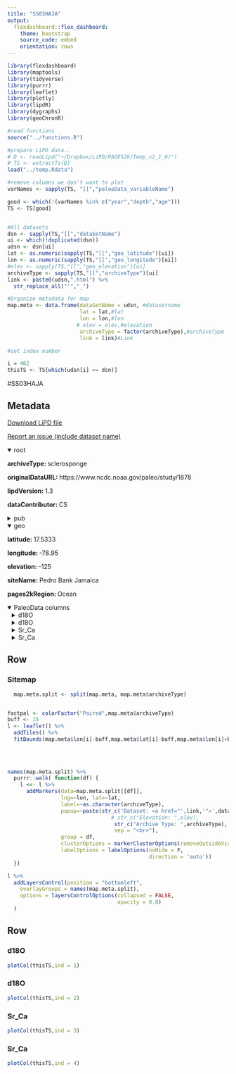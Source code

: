```yaml
---
title: "SS03HAJA"
output: 
  flexdashboard::flex_dashboard:
    theme: bootstrap
    source_code: embed
    orientation: rows
---
```


```r
library(flexdashboard)
library(maptools)
library(tidyverse)
library(purrr)
library(leaflet)
library(plotly)
library(lipdR)
library(dygraphs)
library(geoChronR)

#read functions
source("../functions.R")

#prepare LiPD data..
# D <- readLipd("~/Dropbox/LiPD/PAGES2k/Temp_v2_1_0/")
# TS <- extractTs(D)
load("../temp.Rdata")

#remove columns we don't want to plot
varNames <- sapply(TS, "[[","paleoData_variableName")

good <- which(!(varNames %in% c("year","depth","age")))
TS <- TS[good]


#All datasets
dsn <- sapply(TS,"[[","dataSetName")
ui <- which(!duplicated(dsn))
udsn <- dsn[ui]
lat <- as.numeric(sapply(TS,"[[","geo_latitude")[ui])
lon <- as.numeric(sapply(TS,"[[","geo_longitude")[ui])
#elev <- sapply(TS,"[[","geo_elevation")[ui]
archiveType <- sapply(TS,"[[","archiveType")[ui]
link <- paste0(udsn,".html") %>% 
  str_replace_all("'","_")

#Organize metadata for map
map.meta <- data.frame(dataSetName = udsn, #datasetname
                       lat = lat,#lat
                       lon = lon,#lon
                      # elev = elev,#elevation
                       archiveType = factor(archiveType),#archiveType
                       link = link)#Link

#set index number

i = 462
thisTS <- TS[which(udsn[i] == dsn)]
```
#SS03HAJA

Metadata {.sidebar}
-------------------------------------
[Download LiPD file](SS03HAJA.lpd)
            

[Report an issue (include dataset name)](https://github.com/nickmckay/LiPDverse/issues)

<details open style="margin-left: 0px">
<summary>root</summary>
<p style="margin-left: 0px"><strong>archiveType: </strong>sclerosponge
<p style="margin-left: 0px"><strong>originalDataURL: </strong>https://www.ncdc.noaa.gov/paleo/study/1878
<p style="margin-left: 0px"><strong>lipdVersion: </strong>1.3
<p style="margin-left: 0px"><strong>dataContributor: </strong>CS
</details>
<details>
<summary>pub</summary>
<details style="margin-left: 10px">
<summary>pub1</summary>
<p style="margin-left: 10px"><strong>author: </strong>Haase-Schramm, Alexandra , Bohm, Florian , Eisenhauer, Anton , Dullo, Wolf-Christian , Joachimski, Michael M. , Hansen, Bent , Reitner, Joachim
<p style="margin-left: 10px"><strong>citeKey: </strong>haase2003sr
<p style="margin-left: 10px"><strong>journal: </strong>Paleoceanography
<p style="margin-left: 10px"><strong>volume: </strong>18
<p style="margin-left: 10px"><strong>pages: </strong>n/a-n/a
<p style="margin-left: 10px"><strong>pubYear: </strong>2003
<p style="margin-left: 10px"><strong>title: </strong>Sr/Ca ratios and oxygen isotopes from sclerosponges: Temperature history of the Caribbean mixed layer and thermocline during the Little Ice Age
<p style="margin-left: 10px"><strong>DOI: </strong>10.1029/2002PA000830
</details>
<details style="margin-left: 10px">
<summary>pub2</summary>
<p style="margin-left: 10px"><strong>author: </strong>Haase-Schramm, A.
<p style="margin-left: 10px"><strong>title: </strong>Ocean2kHR-AtlanticPedroBankHaaseSchramm2003
</details>
<details style="margin-left: 10px">
<summary>pub3</summary>
<p style="margin-left: 10px"><strong>author: </strong>Haase-Schramm, A.
<p style="margin-left: 10px"><strong>citeKey: </strong>haase2003ocean2khrDataCitation
<p style="margin-left: 10px"><strong>title: </strong>Ocean2kHR-AtlanticPedroBankHaaseSchramm2003
</details>
</details>
<details open style="margin-left: 0px">
<summary>geo</summary>
<p style="margin-left: 0px"><strong>latitude: </strong>17.5333
<p style="margin-left: 0px"><strong>longitude: </strong>-78.95
<p style="margin-left: 0px"><strong>elevation: </strong>-125
<p style="margin-left: 0px"><strong>siteName: </strong>Pedro Bank Jamaica
<p style="margin-left: 0px"><strong>pages2kRegion: </strong>Ocean
</details>
<details open>
<summary>PaleoData columns</summary>
<details style="margin-left: 10px">
<summary>d18O</summary>
<p style="margin-left: 10px"><strong>TSid: </strong>Ocean2kHR_126
<p style="margin-left: 10px"><strong>variableName: </strong>d18O
<p style="margin-left: 10px"><strong>units: </strong>permil
<p style="margin-left: 10px"><strong>description: </strong>d18O of carbonate
<p style="margin-left: 10px"><strong>useInGlobalTemperatureAnalysis: </strong>TRUE
<details>
<summary>interpretation</summary>
<details style="margin-left: 20px">
<summary>1</summary>
<p style="margin-left: 20px"><strong>basis: </strong>We conclude that, together with variations in seawater d18O, the pH effect on d18O of carbonates can obscure the temperature signal in the sponge d18O record sufficiently to explain the divergent trends of the Sr/Ca and the oxygen isotope records. These results indicate that for temperature reconstructions using C. nicholsoni skeletons, Sr/Ca is a more robust proxy than d18O.
<p style="margin-left: 20px"><strong>interpDirection: </strong>decrease
<p style="margin-left: 20px"><strong>scope: </strong>climate
<p style="margin-left: 20px"><strong>seasonality: </strong>-12 -11 -10 -9 -8 1 2 3 4 5 6 7
<p style="margin-left: 20px"><strong>variable: </strong>temperature and salinity
<p style="margin-left: 20px"><strong>variableDetail: </strong>20 mbsl
</details>
<details style="margin-left: 20px">
<summary>2</summary>
<p style="margin-left: 20px"><strong>basis: </strong>Temperature equation of Bohm et al. [2000].
<p style="margin-left: 20px"><strong>direction: </strong>decrease
<p style="margin-left: 20px"><strong>equilibriumEvidence: </strong>The observation that sponges precipitate aragonite in chemical and isotopic equilibrium indicates that the composition of the precipitating fluid is hardly influenced by the sponge metabolism. Thus pH changes in the ambient seawater may be directly monitored by the d18O record of the sponge aragonite. This hypothesis is supported by the boron isotopic composition of sponge skeletons, which indicates mineralization under seawater pH conditions [Bo�hm et al., 2000b].
<p style="margin-left: 20px"><strong>inferredMaterial: </strong>seawater
<p style="margin-left: 20px"><strong>integrationTime: </strong>2to6
<p style="margin-left: 20px"><strong>integrationTimeBasis: </strong>For U-Th analysis, 0.3 to 1g of sponge material was drilled along visible growth layers. The sample size was chosen so that the width and depth of the sampling groove was equivalent to a period of about 20 years, given a growth rate on the order of 0.2 mm/a. 11 samples were anayzed for U-Th. The external reproducibility of the U/Th dating results was determined as about �20 years (2sem) by five replicate analyses of sample Ce96-40 and confirmed by analysis of three closely spaced sample pairs (Ce96-45/51, Ce96-170/172, Ce96-123/40). For one sample pair (Ce96-184/186) U/Th ages could not be confirmed within external reproducibility. As the age data of this specimen deviate significantly from a linear growth curve, we fitted a third order polynomial to the U/Th ages.
<p style="margin-left: 20px"><strong>integrationTimeUncertainty: </strong>1-92 years
<p style="margin-left: 20px"><strong>integrationTimeUncertaintyType: </strong>U-Th dating uncertainty
<p style="margin-left: 20px"><strong>integrationTimeUnits: </strong>year
<p style="margin-left: 20px"><strong>mathematicalRelation: </strong>linear
<p style="margin-left: 20px"><strong>rank: </strong>1
<p style="margin-left: 20px"><strong>scope: </strong>isotope
<p style="margin-left: 20px"><strong>variable: </strong>Temperature_water
</details>
<details style="margin-left: 20px">
<summary>3</summary>
<p style="margin-left: 20px"><strong>basis: </strong>The d18Owater salinity relation in the Caribbean is on the order of 0.2 to 0.3%/psu [Ru�hlemann et al., 1999; Watanabe et al., 2001].
<p style="margin-left: 20px"><strong>equilibriumEvidence: </strong>The observation that sponges precipitate aragonite in chemical and isotopic equilibrium indicates that the composition of the precipitating fluid is hardly influenced by the sponge metabolism. Thus pH changes in the ambient seawater may be directly monitored by the d18O record of the sponge aragonite. This hypothesis is supported by the boron isotopic composition of sponge skeletons, which indicates mineralization under seawater pH conditions [Bo�hm et al., 2000b].
<p style="margin-left: 20px"><strong>inferredMaterial: </strong>seawater
<p style="margin-left: 20px"><strong>integrationTime: </strong>6-Feb
<p style="margin-left: 20px"><strong>integrationTimeBasis: </strong>For U-Th analysis, 0.3 to 1g of sponge material was drilled along visible growth layers. The sample size was chosen so that the width and depth of the sampling groove was equivalent to a period of about 20 years, given a growth rate on the order of 0.2 mm/a. 11 samples were anayzed for U-Th. The external reproducibility of the U/Th dating results was determined as about �20 years (2sem) by five replicate analyses of sample Ce96-40 and confirmed by analysis of three closely spaced sample pairs (Ce96-45/51, Ce96-170/172, Ce96-123/40). For one sample pair (Ce96-184/186) U/Th ages could not be confirmed within external reproducibility. As the age data of this specimen deviate significantly from a linear growth curve, we fitted a third order polynomial to the U/Th ages.
<p style="margin-left: 20px"><strong>integrationTimeUncertainty: </strong>1-92 years
<p style="margin-left: 20px"><strong>integrationTimeUncertaintyType: </strong>U-Th dating uncertainty
<p style="margin-left: 20px"><strong>integrationTimeUnits: </strong>year
<p style="margin-left: 20px"><strong>mathematicalRelation: </strong>linear
<p style="margin-left: 20px"><strong>rank: </strong>2
<p style="margin-left: 20px"><strong>scope: </strong>isotope
<p style="margin-left: 20px"><strong>variable: </strong>salinity_seawater
</details>
</details>
</details>
<details style="margin-left: 10px">
<summary>d18O</summary>
<p style="margin-left: 10px"><strong>TSid: </strong>Ocean2kHR_128
<p style="margin-left: 10px"><strong>variableName: </strong>d18O
<p style="margin-left: 10px"><strong>units: </strong>permil
<p style="margin-left: 10px"><strong>description: </strong>d18O of carbonate
<p style="margin-left: 10px"><strong>useInGlobalTemperatureAnalysis: </strong>TRUE
<details>
<summary>interpretation</summary>
<details style="margin-left: 20px">
<summary>1</summary>
<p style="margin-left: 20px"><strong>basis: </strong>d18O calibration to T assuming constant d18Ow
<p style="margin-left: 20px"><strong>interpDirection: </strong>decrease
<p style="margin-left: 20px"><strong>scope: </strong>climate
<p style="margin-left: 20px"><strong>seasonality: </strong>-12 -11 -10 -9 -8 1 2 3 4 5 6 7
<p style="margin-left: 20px"><strong>variable: </strong>temperature and salinity
<p style="margin-left: 20px"><strong>variableDetail: </strong>125 mbsl
</details>
<details style="margin-left: 20px">
<summary>2</summary>
<p style="margin-left: 20px"><strong>basis: </strong>Temperature equation of Bohm et al. [2000].
<p style="margin-left: 20px"><strong>direction: </strong>decrease
<p style="margin-left: 20px"><strong>equilibriumEvidence: </strong>The observation that sponges precipitate aragonite in chemical and  isotopic equilibrium indicates that the composition of the precipitating  fluid is hardly influenced by the sponge metabolism. Thus pH changes in the ambient seawater may be directly monitored by the d18O record of the sponge aragonite. This hypothesis is supported by the boron isotopic composition of sponge skeletons, which indicates mineralization under seawater pH conditions [Bo�hm et al., 2000b].
<p style="margin-left: 20px"><strong>inferredMaterial: </strong>seawater
<p style="margin-left: 20px"><strong>integrationTime: </strong>2to6
<p style="margin-left: 20px"><strong>integrationTimeBasis: </strong>For U-Th analysis, 0.3 to 1g of sponge material was drilled along visible growth layers. The sample size was chosen so that the width and depth of the sampling groove was equivalent to a period of about 20 years, given a growth rate on the order of 0.2 mm/a. 4 samples were anayzed for U-Th. 10 samples for radiocarbon analysis were removed. They compared D14C data with a D14C curve measured on a Florida surface water coral [Druffel, 1989]. The fit was constrained by assuming that the growth rate was constant in the relevant part of the sponge skeleton. They further assume that the timing of the radiocarbon increase at 125 mbsl was similar to surface waters in that region because the amplitude of change in D14C is similar to the surface water change. For specimen Pb19 a mean growth rate of 0.19 mm/a was calculated from the slope of a linear fit to the dated tie points. A lifespan from about 1400 A.D. to 1996 A.D. was determined by extrapolating the mean growth rate to the base of the skeleton. The U/Th chronology is independently confirmed by the correct localization of the nuclear weapon test radiocarbon increase at a depth of about 5.9 mm below the surface of the skeleton (Figure 6, Table 2). Further independent support for the reliability of our chronologies is provided from the fit of d13C data of the investigated sponge skeletons and atmospheric CO2 records [Bo�hm et al., 2002].
<p style="margin-left: 20px"><strong>integrationTimeUncertainty: </strong>1-25 years
<p style="margin-left: 20px"><strong>integrationTimeUncertaintyType: </strong>U-Th dating uncertainty
<p style="margin-left: 20px"><strong>integrationTimeUnits: </strong>year
<p style="margin-left: 20px"><strong>mathematicalRelation: </strong>linear
<p style="margin-left: 20px"><strong>rank: </strong>1
<p style="margin-left: 20px"><strong>scope: </strong>isotope
<p style="margin-left: 20px"><strong>variable: </strong>Temperature_water
</details>
<details style="margin-left: 20px">
<summary>3</summary>
<p style="margin-left: 20px"><strong>basis: </strong>The d18Owater salinity relation in the Caribbean is on the order of 0.2 to 0.3%/psu [Ru�hlemann et al., 1999; Watanabe et al., 2001].
<p style="margin-left: 20px"><strong>equilibriumEvidence: </strong>The observation that sponges precipitate aragonite in chemical and  isotopic equilibrium indicates that the composition of the precipitating  fluid is hardly influenced by the sponge metabolism. Thus pH changes in the ambient seawater may be directly monitored by the d18O record of the sponge aragonite. This hypothesis is supported by the boron isotopic composition of sponge skeletons, which indicates mineralization under seawater pH conditions [Bo�hm et al., 2000b].
<p style="margin-left: 20px"><strong>inferredMaterial: </strong>seawater
<p style="margin-left: 20px"><strong>integrationTime: </strong>6-Feb
<p style="margin-left: 20px"><strong>integrationTimeBasis: </strong>For U-Th analysis, 0.3 to 1g of sponge material was drilled along visible growth layers. The sample size was chosen so that the width and depth of the sampling groove was equivalent to a period of about 20 years, given a growth rate on the order of 0.2 mm/a. 4 samples were anayzed for U-Th. 10 samples for radiocarbon analysis were removed. They compared D14C data with a D14C curve measured on a Florida surface water coral [Druffel, 1989]. The fit was constrained by assuming that the growth rate was constant in the relevant part of the sponge skeleton. They further assume that the timing of the radiocarbon increase at 125 mbsl was similar to surface waters in that region because the amplitude of change in D14C is similar to the surface water change. For specimen Pb19 a mean growth rate of 0.19 mm/a was calculated from the slope of a linear fit to the dated tie points. A lifespan from about 1400 A.D. to 1996 A.D. was determined by extrapolating the mean growth rate to the base of the skeleton. The U/Th chronology is independently confirmed by the correct localization of the nuclear weapon test radiocarbon increase at a depth of about 5.9 mm below the surface of the skeleton (Figure 6, Table 2). Further independent support for the reliability of our chronologies is provided from the fit of d13C data of the investigated sponge skeletons and atmospheric CO2 records [Bo�hm et al., 2002].
<p style="margin-left: 20px"><strong>integrationTimeUncertainty: </strong>1-25 years
<p style="margin-left: 20px"><strong>integrationTimeUncertaintyType: </strong>U-Th dating uncertainty
<p style="margin-left: 20px"><strong>integrationTimeUnits: </strong>year
<p style="margin-left: 20px"><strong>mathematicalRelation: </strong>linear
<p style="margin-left: 20px"><strong>rank: </strong>2
<p style="margin-left: 20px"><strong>scope: </strong>isotope
<p style="margin-left: 20px"><strong>variable: </strong>salinity_seawater
</details>
</details>
</details>
<details style="margin-left: 10px">
<summary>Sr_Ca</summary>
<p style="margin-left: 10px"><strong>TSid: </strong>Ocean2kHR_127
<p style="margin-left: 10px"><strong>variableName: </strong>Sr_Ca
<p style="margin-left: 10px"><strong>units: </strong>mmol/mol
<p style="margin-left: 10px"><strong>useInGlobalTemperatureAnalysis: </strong>TRUE
<details>
<summary>interpretation</summary>
<details style="margin-left: 20px">
<summary>1</summary>
<p style="margin-left: 20px"><strong>basis: </strong>lower limit of 95% ci of difference in Sr/Ca between -20 and -125m, divided by difference in observed T at those depths.
<p style="margin-left: 20px"><strong>interpDirection: </strong>decrease
<p style="margin-left: 20px"><strong>scope: </strong>climate
<p style="margin-left: 20px"><strong>seasonality: </strong>-12 -11 -10 -9 -8 1 2 3 4 5 6 7
<p style="margin-left: 20px"><strong>variable: </strong>temperature
<p style="margin-left: 20px"><strong>variableDetail: </strong>sea_surface
</details>
<details style="margin-left: 20px">
<summary>2</summary>
<p style="margin-left: 20px"><strong>inferredMaterial: </strong>seawater
<p style="margin-left: 20px"><strong>scope: </strong>isotope
</details>
</details>
</details>
<details style="margin-left: 10px">
<summary>Sr_Ca</summary>
<p style="margin-left: 10px"><strong>TSid: </strong>Ocean2kHR_129
<p style="margin-left: 10px"><strong>variableName: </strong>Sr_Ca
<p style="margin-left: 10px"><strong>units: </strong>mmol/mol
<p style="margin-left: 10px"><strong>description: </strong>carbonate
<p style="margin-left: 10px"><strong>useInGlobalTemperatureAnalysis: </strong>TRUE
<details>
<summary>interpretation</summary>
<details style="margin-left: 20px">
<summary>1</summary>
<p style="margin-left: 20px"><strong>basis: </strong>lower limit of 95% ci of difference in Sr/Ca between -20 and -125m, divided by difference in observed T at those depths.
<p style="margin-left: 20px"><strong>interpDirection: </strong>decrease
<p style="margin-left: 20px"><strong>scope: </strong>climate
<p style="margin-left: 20px"><strong>seasonality: </strong>-12 -11 -10 -9 -8 1 2 3 4 5 6 7
<p style="margin-left: 20px"><strong>variable: </strong>temperature
<p style="margin-left: 20px"><strong>variableDetail: </strong>sea_surface
</details>
<details style="margin-left: 20px">
<summary>2</summary>
<p style="margin-left: 20px"><strong>inferredMaterial: </strong>seawater
<p style="margin-left: 20px"><strong>scope: </strong>isotope
</details>
</details>
</details>

Row
-----------------------------------------------------------------------

### Sitemap

```r
  map.meta.split <- split(map.meta, map.meta$archiveType)


factpal <- colorFactor("Paired",map.meta$archiveType)
buff <- 15
l <- leaflet() %>% 
  addTiles() %>% 
  fitBounds(map.meta$lon[i]-buff,map.meta$lat[i]-buff,map.meta$lon[i]+buff,map.meta$lat[i]+buff)
  

  
  
names(map.meta.split) %>%
  purrr::walk( function(df) {
    l <<- l %>%
      addMarkers(data=map.meta.split[[df]],
                 lng=~lon, lat=~lat,
                 label=~as.character(archiveType),
                 popup=~paste(str_c('Dataset: <a href="',link,'">',dataSetName,'</a>'),
                                 # str_c("Elevation: ",elev),
                                  str_c("Archive Type: ",archiveType),
                                  sep = "<br>"),
                 group = df,
                 clusterOptions = markerClusterOptions(removeOutsideVisibleBounds = F),
                 labelOptions = labelOptions(noHide = F,
                                             direction = 'auto'))
  })

l %>%
  addLayersControl(position = "bottomleft",
    overlayGroups = names(map.meta.split),
    options = layersControlOptions(collapsed = FALSE,
                                   opacity = 0.8)
  )
```

Row {.tabset .tabset-fade}
-----------------------------------------------------------------------

### d18O
```r
plotCol(thisTS,ind = 1)
```

### d18O
```r
plotCol(thisTS,ind = 2)
```

### Sr_Ca
```r
plotCol(thisTS,ind = 3)
```

### Sr_Ca
```r
plotCol(thisTS,ind = 4)
```
